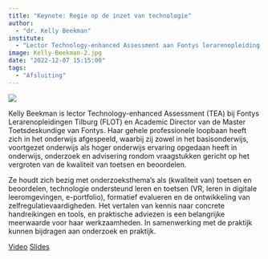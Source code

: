 ```yaml
---
title: "Keynote: Regie op de inzet van technologie"
author:
  - "dr. Kelly Beekman"
institute: 
  - "Lector Technology-enhanced Assessment aan Fontys lerarenopleiding Tilburg en opleidingsdirecteur van de Master Toetdeskundige aan Fontys Hogescholen"
image: Kelly-Beekman-2.jpg
date: "2022-12-07 15:15:00"
tags: 
  - "Afsluiting"
---
```


::: {.column-margin}
![](Kelly-Beekman-2.jpg)
:::

Kelly Beekman is lector Technology-enhanced Assessment (TEA) bij Fontys Lerarenopleidingen Tilburg (FLOT) en Academic Director van de Master Toetsdeskundige van Fontys. Haar gehele professionele loopbaan heeft zich in het onderwijs afgespeeld, waarbij zij zowel in het basisonderwijs, voortgezet onderwijs als hoger onderwijs ervaring opgedaan heeft in onderwijs, onderzoek en advisering rondom vraagstukken gericht op het vergroten van de kwaliteit van toetsen en beoordelen.

Ze houdt zich bezig met onderzoeksthema’s als (kwaliteit van) toetsen en beoordelen, technologie ondersteund leren en toetsen (VR, leren in digitale leeromgevingen, e-portfolio), formatief evalueren en de ontwikkeling van zelfregulatievaardigheden. Het vertalen van kennis naar concrete handreikingen en tools, en praktische adviezen is een belangrijke meerwaarde voor haar werkzaamheden. In samenwerking met de praktijk kunnen bijdragen aan onderzoek en praktijk.

[Video](https://tilburguniversity.cloud.panopto.eu/Panopto/Pages/Viewer.aspx?id=83135189-c3cf-4f9d-bdab-af3800f35646){.btn .btn-primary}
[Slides](https://drive.google.com/file/d/1eJTsafysAIP2htfz26fPVTaWskNLyEgN/view?usp=share_link){.btn .btn-primary}

